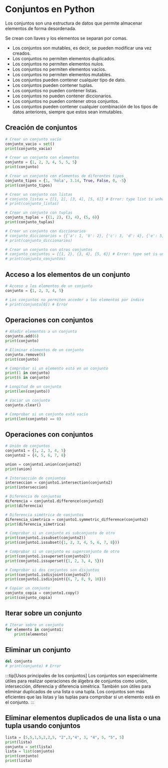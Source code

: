 # Conjuntos en Python

Los conjuntos son una estructura de datos que permite almacenar elementos de forma desordenada.

Se crean con llaves y los elementos se separan por comas.

- Los conjuntos son mutables, es decir, se pueden modificar una vez creados.
- Los conjuntos no permiten elementos duplicados.
- Los conjuntos no permiten elementos nulos.
- Los conjuntos no permiten elementos vacíos.
- Los conjuntos no permiten elementos mutables.
- Los conjuntos pueden contener cualquier tipo de dato.
- Los conjuntos pueden contener tuplas.
- Los conjuntos no pueden contener listas.
- Los conjuntos no pueden contener diccionarios.
- Los conjuntos no pueden contener otros conjuntos.
- Los conjuntos pueden contener cualquier combinación de los tipos de datos anteriores, siempre que estos sean inmutables.

## Creación de conjuntos

```python
# Crear un conjunto vacío
conjunto_vacio = set()
print(conjunto_vacio)

# Crear un conjunto con elementos
conjunto = {1, 2, 3, 4, 5, 5, 5}
print(conjunto)

# Crear un conjunto con elementos de diferentes tipos
conjunto_tipos = {1, 'hola', 3.14, True, False, 0, -5}
print(conjunto_tipos)

# Crear un conjunto con listas
# conjunto_listas = {[1, 2], [3, 4], [5, 6]} # Error: type list is unhashable
# print(conjunto_listas)

# Crear un conjunto con tuplas
conjunto_tuplas = {(1, 2), (3, 4), (5, 6)}
print(conjunto_tuplas)

# Crear un conjunto con diccionarios
# conjunto_diccionarios = {{'a': 1, 'b': 2}, {'c': 3, 'd': 4}, {'e': 5, 'f': 6}} # Error: type dict is unhashable
# print(conjunto_diccionarios)

# Crear un conjunto con otros conjuntos
# conjunto_conjuntos = {{1, 2}, {3, 4}, {5, 6}} # Error: type set is unhashable
# print(conjunto_conjuntos)
```

## Acceso a los elementos de un conjunto

```python
# Acceso a los elementos de un conjunto
conjunto = {1, 2, 3, 4, 5}

# Los conjuntos no permiten acceder a los elementos por índice
# print(conjunto[0]) # Error
```	

## Operaciones con conjuntos

```python
# Añadir elementos a un conjunto
conjunto.add(6)
print(conjunto)

# Eliminar elementos de un conjunto
conjunto.remove(6)
print(conjunto)

# Comprobar si un elemento está en un conjunto
print(1 in conjunto)
print(6 in conjunto)

# Longitud de un conjunto
print(len(conjunto))

# Vaciar un conjunto
conjunto.clear()

# Comprobar si un conjunto está vacío
print(len(conjunto) == 0)
```

## Operaciones con conjuntos

```python
# Unión de conjuntos
conjunto1 = {1, 2, 3, 4, 5}
conjunto2 = {4, 5, 6, 7, 8}

union = conjunto1.union(conjunto2)
print(union)

# Intersección de conjuntos
interseccion = conjunto1.intersection(conjunto2)
print(interseccion)

# Diferencia de conjuntos
diferencia = conjunto1.difference(conjunto2)
print(diferencia)

# Diferencia simétrica de conjuntos
diferencia_simetrica = conjunto1.symmetric_difference(conjunto2)
print(diferencia_simetrica)

# Comprobar si un conjunto es subconjunto de otro
print(conjunto1.issubset(conjunto2))
print(conjunto1.issubset({1, 2, 3, 4, 5, 6, 7, 8}))

# Comprobar si un conjunto es superconjunto de otro
print(conjunto1.issuperset(conjunto2))
print(conjunto1.issuperset({1, 2, 3, 4, 5}))

# Comprobar si dos conjuntos son disjuntos
print(conjunto1.isdisjoint(conjunto2))
print(conjunto1.isdisjoint({6, 7, 8, 9, 10}))

# Copiar un conjunto
conjunto_copia = conjunto1.copy()
print(conjunto_copia)
```

## Iterar sobre un conjunto

```python
# Iterar sobre un conjunto
for elemento in conjunto1:
    print(elemento)
```

## Eliminar un conjunto
```python	
del conjunto
# print(conjunto) # Error
```
:::tip[Usos principales de los conjuntos]
Los conjuntos son especialmente útiles para realizar operaciones de álgebra de conjuntos como unión, intersección, diferencia y diferencia simétrica.
También son útiles para eliminar duplicados de una lista o una tupla.
Los conjuntos son más eficientes que las listas y las tuplas para comprobar si un elemento está en el conjunto.
:::

## Eliminar elementos duplicados de una lista o una tupla usando conjuntos
```python
lista = [5,5,1,5,2,2,5, "2",3,"4", 3, "4", 5, "5", 5]
print(lista)
conjunto = set(lista)
lista = list(conjunto)
print(conjunto)
print(lista)
```